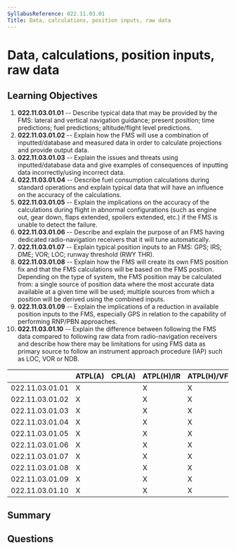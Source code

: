```yaml
---
SyllabusReference: 022.11.03.01
Title: Data, calculations, position inputs, raw data
---
```


# Data, calculations, position inputs, raw data

## Learning Objectives

1. **022.11.03.01.01** -- Describe typical data that may be provided by the FMS:
   lateral and vertical navigation guidance; present position; time predictions;
   fuel predictions; altitude/flight level predictions.
2. **022.11.03.01.02** -- Explain how the FMS will use a combination of
   inputted/database and measured data in order to calculate projections and
   provide output data.
3. **022.11.03.01.03** -- Explain the issues and threats using inputted/database
   data and give examples of consequences of inputting data incorrectly/using
   incorrect data.
4. **022.11.03.01.04** -- Describe fuel consumption calculations during standard
   operations and explain typical data that will have an influence on the
   accuracy of the calculations.
5. **022.11.03.01.05** -- Explain the implications on the accuracy of the
   calculations during flight in abnormal configurations (such as engine out,
   gear down, flaps extended, spoilers extended, etc.) if the FMS is unable to
   detect the failure.
6. **022.11.03.01.06** -- Describe and explain the purpose of an FMS having
   dedicated radio-navigation receivers that it will tune automatically.
7. **022.11.03.01.07** -- Explain typical position inputs to an FMS: GPS; IRS;
   DME; VOR; LOC; runway threshold (RWY THR).
8. **022.11.03.01.08** -- Explain how the FMS will create its own FMS position fix
   and that the FMS calculations will be based on the FMS position. Depending on
   the type of system, the FMS position may be calculated from: a single source
   of position data where the most accurate data available at a given time will
   be used; multiple sources from which a position will be derived using the
   combined inputs.
9. **022.11.03.01.09** -- Explain the implications of a reduction in available
   position inputs to the FMS, especially GPS in relation to the capability of
   performing RNP/PBN approaches.
10. **022.11.03.01.10** -- Explain the difference between following the FMS data
    compared to following raw data from radio-navigation receivers and describe
    how there may be limitations for using FMS data as primary source to follow
    an instrument approach procedure (IAP) such as LOC, VOR or NDB.

|                 | ATPL(A) | CPL(A) | ATPL(H)/IR | ATPL(H)/VFR | CPL(H) | IR  | CBIR(A) |
| --------------- | ------- | ------ | ---------- | ----------- | ------ | --- | ------- |
| 022.11.03.01.01 | X       |        | X          | X           |        | X   |         |
| 022.11.03.01.02 | X       |        | X          | X           |        | X   |         |
| 022.11.03.01.03 | X       |        | X          | X           |        | X   |         |
| 022.11.03.01.04 | X       |        | X          | X           |        |     |         |
| 022.11.03.01.05 | X       |        | X          | X           |        |     |         |
| 022.11.03.01.06 | X       |        | X          | X           |        |     |         |
| 022.11.03.01.07 | X       |        | X          | X           |        |     | X       |
| 022.11.03.01.08 | X       |        | X          | X           |        |     |         |
| 022.11.03.01.09 | X       |        | X          | X           |        |     |         |
| 022.11.03.01.10 | X       |        | X          | X           |        | X   |         |

## Summary

## Questions
